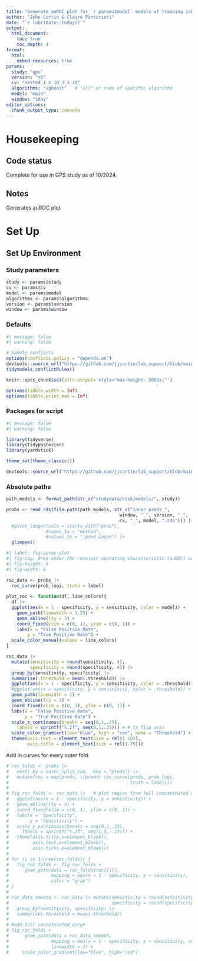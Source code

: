 ```yaml
---
title: "Generate auROC plot for `r params$model` models of training jobs from CHTC for `r params$study` study with version `r params$version` using `r params$cv` CV"
author: "John Curtin & Claire Punturieri"
date: "`r lubridate::today()`"
output: 
  html_document:
    toc: true 
    toc_depth: 4
format:
  html:
    embed-resources: true
params:
  study: "gps"
  version: "v6"
  cv: "nested_1_x_10_3_x_10"
  algorithms: "xgboost"   # "all" or name of specific algorithm
  model: "main"
  window: "1day"
editor_options: 
  chunk_output_type: console
---
```


# Housekeeping

## Code status

Complete for use in GPS study as of 10/2024.

## Notes

Generates auROC plot.

# Set Up

## Set Up Environment

### Study parameters
```r
study <- params$study
cv <- params$cv
model <- params$model
algorithms <- params$algorithms
version <- params$version
window <- params$window
```

### Defaults
```r
#| message: false
#| warning: false

# handle conflicts
options(conflicts.policy = "depends.ok")
devtools::source_url("https://github.com/jjcurtin/lab_support/blob/main/fun_ml.R?raw=true")
tidymodels_conflictRules()

knitr::opts_chunk$set(attr.output='style="max-height: 500px;"')

options(tibble.width = Inf)
options(tibble.print_max = Inf)
```

### Packages for script
```r
#| message: false
#| warning: false

library(tidyverse)
library(tidyposterior)
library(yardstick)

theme_set(theme_classic())

devtools::source_url("https://github.com/jjcurtin/lab_support/blob/main/format_path.R?raw=true")
```


### Absolute paths
```r
path_models <- format_path(str_c("studydata/risk/models/", study))
```


```r
probs <- read_rds(file.path(path_models, str_c("inner_preds_", 
                                           window, "_", version, "_", 
                                           cv, "_", model, ".rds"))) |>
  #pivot_longer(cols = starts_with("prob"), 
               #names_to = "method", 
               #values_to = ".pred_Lapse") |>
  glimpse()
```

```r
#| label: fig-auroc-plot
#| fig-cap: Area under the receiver operating characteristic (auROC) curve for overall validation set performance across all possible classification thresholds.
#| fig-height: 6
#| fig-width: 6

roc_data <- probs |> 
  roc_curve(prob_logi, truth = label)
  
plot_roc <- function(df, line_colors){
  df |> 
  ggplot(aes(x = 1 - specificity, y = sensitivity, color = model)) +
    geom_path(linewidth = 1.25) +
    geom_abline(lty = 3) +
    coord_fixed(xlim = c(0, 1), ylim = c(0, 1)) +
    labs(x = "False Positive Rate",
        y = "True Positive Rate") +
  scale_color_manual(values = line_colors)
}

roc_data |>
  mutate(sensitivity = round(sensitivity, 4),
         specificity = round(specificity, 4)) |>
  group_by(sensitivity, specificity) |> 
  summarise(.threshold = mean(.threshold)) |> 
  ggplot(aes(x = 1 - specificity, y = sensitivity, color = .threshold)) +
  #ggplot(aes(x = specificity, y = sensitivity, color = .threshold)) +
  geom_path(linewidth = 1) +
  geom_abline(lty = 3) +
  coord_fixed(xlim = c(0, 1), ylim = c(0, 1)) +
  labs(x = "False Positive Rate",
       y = "True Positive Rate") +
  scale_x_continuous(breaks = seq(0,1,.25),
    labels = sprintf("%.2f", seq(0,1,.25))) + # to flip axis
  scale_color_gradient(low="blue", high = "red", name = "Threshold") +
  theme(axis.text = element_text(size = rel(1.50)), 
        axis.title = element_text(size = rel(1.75)))
```

Add in curves for every outer fold.
```r
# roc_folds <- probs |> 
#   nest(.by = outer_split_num, .key = "preds") |> 
#   mutate(roc = map(preds, \(preds) roc_curve(preds, prob_logi, 
#                                              truth = label)))
# 
# fig_roc_folds <- roc_data |>   # plot region from full concatenated data
#   ggplot(aes(x = 1 - specificity, y = sensitivity)) + 
#   geom_abline(lty = 3) +
#   coord_fixed(xlim = c(0, 1), ylim = c(0, 1)) +
#   labs(x = "Specificity",
#        y = "Sensitivity") +
#   scale_x_continuous(breaks = seq(0,1,.25),
#     labels = sprintf("%.2f", seq(1,0,-.25))) +
#   theme(axis.title.x=element_blank(),
#         axis.text.x=element_blank(),
#         axis.ticks.x=element_blank())
#   
# for (i in 1:nrow(roc_folds)) {
#   fig_roc_folds <- fig_roc_folds +
#      geom_path(data = roc_folds$roc[[i]],
#                mapping = aes(x = 1 - specificity, y = sensitivity),
#                color = "gray")
# }
# 
# roc_data_smooth <- roc_data |> mutate(sensitivity = round(sensitivity, 4),
#                                       specificity = round(specificity, 4)) |>
#   group_by(sensitivity, specificity) |> 
#   summarise(.threshold = mean(.threshold)) 
# 
# #add full concatenated curve
# fig_roc_folds +
#      geom_path(data = roc_data_smooth,
#                mapping = aes(x = 1 - specificity, y = sensitivity, color = .threshold),
#                linewidth = 2) +
#     scale_color_gradient(low="blue", high="red")
```